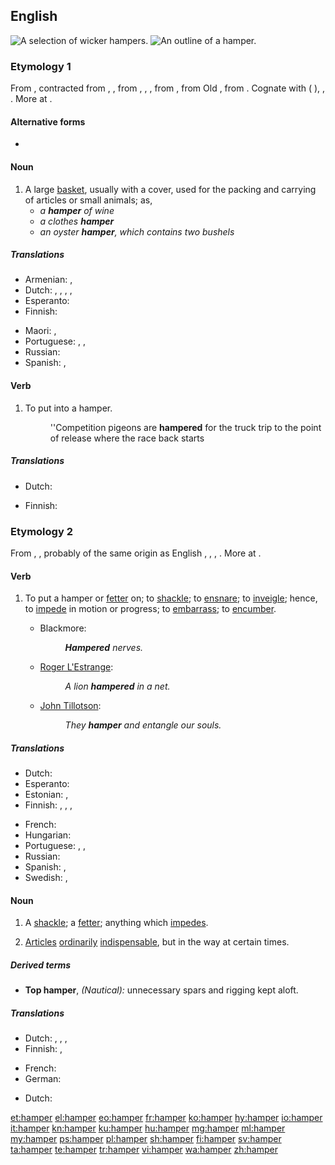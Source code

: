 ==English==
{{wikipedia}}
[[Image:Baskets Wicker.jpg|thumb|A selection of wicker hampers.]]
[[Image:Hamper.jpg|thumb|An outline of a hamper.]]

===Etymology 1===
From {{etyl|enm|en}} {{term|hamper|lang=enm}}, contracted from {{term|hanaper|lang=enm}}, {{term|hanypere|lang=enm}}, from {{etyl|xno|en}} {{term|hanaper|lang=fro}}, {{etyl|fro|en}} {{term|hanapier|lang=fro}}, {{term|hanepier||case for holding a large goblet or cup}}, from {{term|hanap||goblet, drinking cup|lang=fro}}, from Old {{etyl|frk|en}} {{m|frk|*hnapp||cup, bowl, basin}}, from {{etyl|gem-pro|en}} {{m|gem-pro|*hnappaz||cup, bowl}}. Cognate with {{etyl|goh|-}} {{term|hnapf||cup, bowl, basin|lang=goh}} ({{etyl|de|-}} {{term|Napf||bowl|lang=de}}), {{etyl|nl|-}} {{term|nap||cup|lang=nl}}, {{etyl|ang|-}} {{term|hnæpp||bowl|lang=ang}}. More at {{l/en|nap}}.

====Alternative forms====
* {{l|en|hampire}}

====Noun====
{{en-noun}}

# A large [[basket]], usually with a cover, used for the packing and carrying of articles or small animals; as,
#* ''a '''hamper''' of wine''
#* ''a clothes '''hamper'''''
#* ''an oyster '''hamper''', which contains two bushels''

=====Translations=====
{{trans-top|large basket}}
* Armenian: {{t|hy|զամբյուղ}}, {{t|hy|կողով}}
* Dutch: {{t+|nl|korf}}, {{t+|nl|mand|m}}, {{t|nl|pakmand|m}}, {{t|nl|sluitmand|m}}, {{t|nl|wasmand|m}}
* Esperanto: {{t|eo|korbo}}
* Finnish: {{t+|fi|kori}}
{{trans-mid}}
* Maori: {{t|mi|whakatomo}}, {{t|mi|tokanga}} {{qualifier|for food}}
* Portuguese: {{t+|pt|balaio|m}}, {{t|pt|seira|f}}, {{t+|pt|canastra|f}}
* Russian: {{t+|ru|корзи́на|f}}
* Spanish: {{t+|es|cesta|f}}, {{t+|es|canasta|f}}
{{trans-bottom}}

====Verb====
{{en-verb}}

# {{context|transitive|lang=en}} To put into a hamper.
#: ''Competition pigeons are '''hampered''' for the truck trip to the point of release where the race back starts

=====Translations=====
{{trans-top|to put into a hamper}}
* Dutch: {{t|nl|inkorven}}
{{trans-mid}}
* Finnish: {{t+|fi|[[panna]] [[koriin]]}}
{{trans-bottom}}

===Etymology 2===
From {{etyl|enm|en}} {{term|hamperen|lang=enm}}, {{term|hampren||to hamper, oppress|lang=enm}}, probably of the same origin as English {{term|hamble||to limp|lang=en}}, {{etyl|sco|-}} {{term|hamp||to halt in walking, stutter|lang=sco}}, {{etyl|nl|-}} {{term|haperen||to falter, hesitate|lang=nl}}, {{etyl|de|-}} {{term|hemmen||to stop, hinder, check|lang=de}}. More at {{l|en|hamble}}.

====Verb====
{{en-verb}}

# {{context|transitive|lang=en}} To put a hamper or [[fetter]] on; to [[shackle]]; to [[ensnare]]; to [[inveigle]]; hence, to [[impede]] in motion or progress; to [[embarrass]]; to [[encumber]].
#* Blackmore:
#*: '''''Hampered''' nerves.''
#* [[w:Roger L'Estrange|Roger L'Estrange]]:
#*: ''A lion '''hampered''' in a net.''
#* [[w:John Tillotson|John Tillotson]]:
#*: ''They '''hamper''' and entangle our souls.''

=====Translations=====
{{trans-top|To put a hamper or fetter on; to shackle; to ensnare; to inveigle}}
* Dutch: {{t+|nl|blokkeren}}
* Esperanto: {{t|eo|malhelpi}}
* Estonian: {{t|et|takistama}}, {{t|et|segama}}
* Finnish: {{t|fi|kahlita}}, {{t+|fi|haitata}}, {{t+|fi|vaikeuttaa}}, {{t+|fi|estää}}
{{trans-mid}}
* French: {{t+|fr|entraver}}
* Hungarian: {{t+|hu|gátol}}
* Portuguese: {{t+|pt|impedir}}, {{t+|pt|estorvar}}, {{t+|pt|obstruir}}
* Russian: {{t+|ru|затрудня́ть}}
* Spanish: {{t+|es|estorbar}}, {{t|es|obstaculizar}}
* Swedish: {{t+|sv|hindra}}, {{t+|sv|hämma}}
{{trans-bottom}}

====Noun====
{{en-noun}}

# A [[shackle]]; a [[fetter]]; anything which [[impede]]s.
# {{context|nautical|lang=en}} [[articles|Articles]] [[ordinary|ordinarily]] [[indispensable]], but in the way at certain times.

=====Derived terms=====
* '''Top hamper''', ''(Nautical):'' unnecessary spars and rigging kept aloft.

=====Translations=====
{{trans-top|anything which impedes}}
* Dutch: {{t+|nl|hindernis}}, {{t+|nl|beletsel|n}}, {{t|nl|obstakel|n}}, {{t|nl|struikelblok|n}}
* Finnish: {{t+|fi|este}}, {{t|fi|pidäke}}
{{trans-mid}}
* French: {{t+|fr|obstacle|m}}
* German: {{t+|de|Hindernis|n}}
{{trans-bottom}}

{{trans-top|articles ordinarily indispensable, but in the way at certain times}}
* Dutch: {{t+|nl|waarloos}}
{{trans-mid}}
{{trans-bottom}}

[[et:hamper]]
[[el:hamper]]
[[eo:hamper]]
[[fr:hamper]]
[[ko:hamper]]
[[hy:hamper]]
[[io:hamper]]
[[it:hamper]]
[[kn:hamper]]
[[ku:hamper]]
[[hu:hamper]]
[[mg:hamper]]
[[ml:hamper]]
[[my:hamper]]
[[ps:hamper]]
[[pl:hamper]]
[[sh:hamper]]
[[fi:hamper]]
[[sv:hamper]]
[[ta:hamper]]
[[te:hamper]]
[[tr:hamper]]
[[vi:hamper]]
[[wa:hamper]]
[[zh:hamper]]